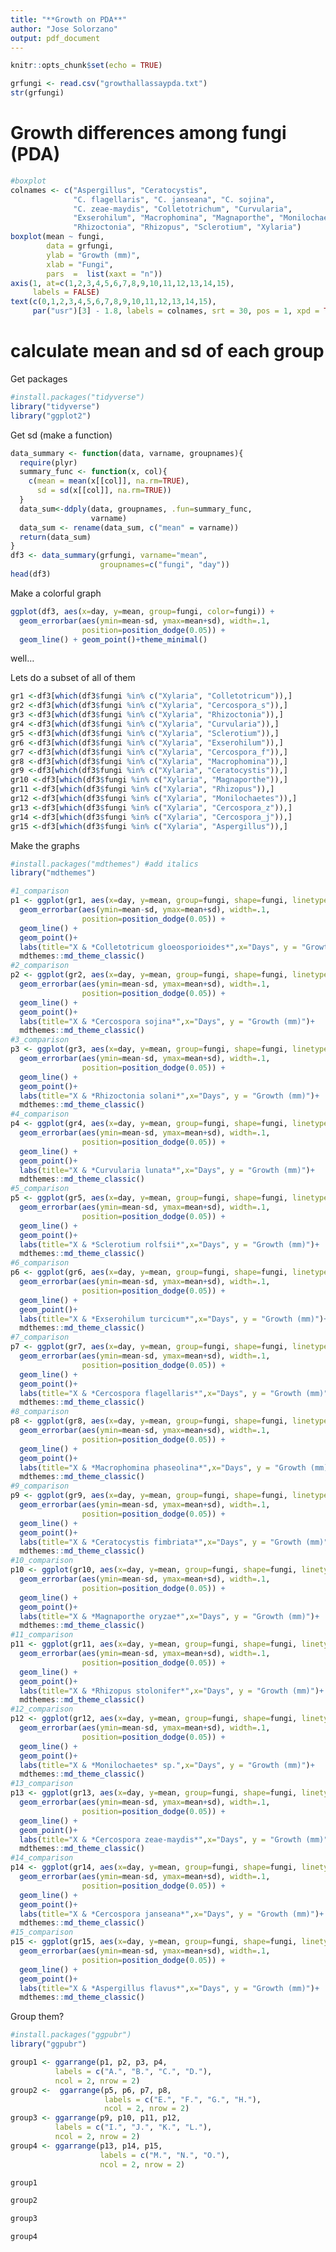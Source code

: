 ```yaml
---
title: "**Growth on PDA**"
author: "Jose Solorzano"
output: pdf_document
---
```


```r
knitr::opts_chunk$set(echo = TRUE)
```

```r
grfungi <- read.csv("growthallassaypda.txt")
str(grfungi)
```

# Growth differences among fungi (PDA)
```r

#boxplot
colnames <- c("Aspergillus", "Ceratocystis", 
              "C. flagellaris", "C. janseana", "C. sojina",
              "C. zeae-maydis", "Colletotrichum", "Curvularia",
              "Exserohilum", "Macrophomina", "Magnaporthe", "Monilochaetes",
              "Rhizoctonia", "Rhizopus", "Sclerotium", "Xylaria")
boxplot(mean ~ fungi, 
        data = grfungi,
        ylab = "Growth (mm)",
        xlab = "Fungi",
        pars  =  list(xaxt = "n"))
axis(1, at=c(1,2,3,4,5,6,7,8,9,10,11,12,13,14,15), 
     labels = FALSE)
text(c(0,1,2,3,4,5,6,7,8,9,10,11,12,13,14,15), 
     par("usr")[3] - 1.8, labels = colnames, srt = 30, pos = 1, xpd = TRUE,  adj = 0.965,)
```

# calculate mean and sd of each group

Get packages 
```r
#install.packages("tidyverse")
library("tidyverse")
library("ggplot2")
```
Get sd (make a function)
```r
data_summary <- function(data, varname, groupnames){
  require(plyr)
  summary_func <- function(x, col){
    c(mean = mean(x[[col]], na.rm=TRUE),
      sd = sd(x[[col]], na.rm=TRUE))
  }
  data_sum<-ddply(data, groupnames, .fun=summary_func,
                  varname)
  data_sum <- rename(data_sum, c("mean" = varname))
  return(data_sum)
}
df3 <- data_summary(grfungi, varname="mean", 
                    groupnames=c("fungi", "day"))
head(df3)
```

Make a colorful graph
```r
ggplot(df3, aes(x=day, y=mean, group=fungi, color=fungi)) + 
  geom_errorbar(aes(ymin=mean-sd, ymax=mean+sd), width=.1, 
                position=position_dodge(0.05)) +
  geom_line() + geom_point()+theme_minimal()
```
well...
\newpage

Lets do a subset of all of them
```r
gr1 <-df3[which(df3$fungi %in% c("Xylaria", "Colletotricum")),]
gr2 <-df3[which(df3$fungi %in% c("Xylaria", "Cercospora_s")),]
gr3 <-df3[which(df3$fungi %in% c("Xylaria", "Rhizoctonia")),]
gr4 <-df3[which(df3$fungi %in% c("Xylaria", "Curvularia")),]
gr5 <-df3[which(df3$fungi %in% c("Xylaria", "Sclerotium")),]
gr6 <-df3[which(df3$fungi %in% c("Xylaria", "Exserohilum")),]
gr7 <-df3[which(df3$fungi %in% c("Xylaria", "Cercospora_f")),]
gr8 <-df3[which(df3$fungi %in% c("Xylaria", "Macrophomina")),]
gr9 <-df3[which(df3$fungi %in% c("Xylaria", "Ceratocystis")),]
gr10 <-df3[which(df3$fungi %in% c("Xylaria", "Magnaporthe")),]
gr11 <-df3[which(df3$fungi %in% c("Xylaria", "Rhizopus")),]
gr12 <-df3[which(df3$fungi %in% c("Xylaria", "Monilochaetes")),]
gr13 <-df3[which(df3$fungi %in% c("Xylaria", "Cercospora_z")),]
gr14 <-df3[which(df3$fungi %in% c("Xylaria", "Cercospora_j")),]
gr15 <-df3[which(df3$fungi %in% c("Xylaria", "Aspergillus")),]
```


Make the graphs
```r
#install.packages("mdthemes") #add italics
library("mdthemes")
```

```r
#1_comparison
p1 <- ggplot(gr1, aes(x=day, y=mean, group=fungi, shape=fungi, linetype=fungi)) + 
  geom_errorbar(aes(ymin=mean-sd, ymax=mean+sd), width=.1, 
                position=position_dodge(0.05)) +
  geom_line() +
  geom_point()+
  labs(title="X & *Colletotricum gloeosporioides*",x="Days", y = "Growth (mm)")+
  mdthemes::md_theme_classic()
#2_comparison
p2 <- ggplot(gr2, aes(x=day, y=mean, group=fungi, shape=fungi, linetype=fungi)) + 
  geom_errorbar(aes(ymin=mean-sd, ymax=mean+sd), width=.1, 
                position=position_dodge(0.05)) +
  geom_line() +
  geom_point()+
  labs(title="X & *Cercospora sojina*",x="Days", y = "Growth (mm)")+
  mdthemes::md_theme_classic()
#3_comparison
p3 <- ggplot(gr3, aes(x=day, y=mean, group=fungi, shape=fungi, linetype=fungi)) + 
  geom_errorbar(aes(ymin=mean-sd, ymax=mean+sd), width=.1, 
                position=position_dodge(0.05)) +
  geom_line() +
  geom_point()+
  labs(title="X & *Rhizoctonia solani*",x="Days", y = "Growth (mm)")+
  mdthemes::md_theme_classic()
#4_comparison
p4 <- ggplot(gr4, aes(x=day, y=mean, group=fungi, shape=fungi, linetype=fungi)) + 
  geom_errorbar(aes(ymin=mean-sd, ymax=mean+sd), width=.1, 
                position=position_dodge(0.05)) +
  geom_line() +
  geom_point()+
  labs(title="X & *Curvularia lunata*",x="Days", y = "Growth (mm)")+
  mdthemes::md_theme_classic()
#5_comparison
p5 <- ggplot(gr5, aes(x=day, y=mean, group=fungi, shape=fungi, linetype=fungi)) + 
  geom_errorbar(aes(ymin=mean-sd, ymax=mean+sd), width=.1, 
                position=position_dodge(0.05)) +
  geom_line() +
  geom_point()+
  labs(title="X & *Sclerotium rolfsii*",x="Days", y = "Growth (mm)")+
  mdthemes::md_theme_classic()
#6_comparison
p6 <- ggplot(gr6, aes(x=day, y=mean, group=fungi, shape=fungi, linetype=fungi)) + 
  geom_errorbar(aes(ymin=mean-sd, ymax=mean+sd), width=.1, 
                position=position_dodge(0.05)) +
  geom_line() +
  geom_point()+
  labs(title="X & *Exserohilum turcicum*",x="Days", y = "Growth (mm)")+
  mdthemes::md_theme_classic()
#7_comparison
p7 <- ggplot(gr7, aes(x=day, y=mean, group=fungi, shape=fungi, linetype=fungi)) + 
  geom_errorbar(aes(ymin=mean-sd, ymax=mean+sd), width=.1, 
                position=position_dodge(0.05)) +
  geom_line() +
  geom_point()+
  labs(title="X & *Cercospora flagellaris*",x="Days", y = "Growth (mm)")+
  mdthemes::md_theme_classic()
#8_comparison
p8 <- ggplot(gr8, aes(x=day, y=mean, group=fungi, shape=fungi, linetype=fungi)) + 
  geom_errorbar(aes(ymin=mean-sd, ymax=mean+sd), width=.1, 
                position=position_dodge(0.05)) +
  geom_line() +
  geom_point()+
  labs(title="X & *Macrophomina phaseolina*",x="Days", y = "Growth (mm)")+
  mdthemes::md_theme_classic()
#9_comparison
p9 <- ggplot(gr9, aes(x=day, y=mean, group=fungi, shape=fungi, linetype=fungi)) + 
  geom_errorbar(aes(ymin=mean-sd, ymax=mean+sd), width=.1, 
                position=position_dodge(0.05)) +
  geom_line() +
  geom_point()+
  labs(title="X & *Ceratocystis fimbriata*",x="Days", y = "Growth (mm)")+
  mdthemes::md_theme_classic()
#10_comparison
p10 <- ggplot(gr10, aes(x=day, y=mean, group=fungi, shape=fungi, linetype=fungi)) + 
  geom_errorbar(aes(ymin=mean-sd, ymax=mean+sd), width=.1, 
                position=position_dodge(0.05)) +
  geom_line() +
  geom_point()+
  labs(title="X & *Magnaporthe oryzae*",x="Days", y = "Growth (mm)")+
  mdthemes::md_theme_classic()
#11_comparison
p11 <- ggplot(gr11, aes(x=day, y=mean, group=fungi, shape=fungi, linetype=fungi)) + 
  geom_errorbar(aes(ymin=mean-sd, ymax=mean+sd), width=.1, 
                position=position_dodge(0.05)) +
  geom_line() +
  geom_point()+
  labs(title="X & *Rhizopus stolonifer*",x="Days", y = "Growth (mm)")+
  mdthemes::md_theme_classic()
#12_comparison
p12 <- ggplot(gr12, aes(x=day, y=mean, group=fungi, shape=fungi, linetype=fungi)) + 
  geom_errorbar(aes(ymin=mean-sd, ymax=mean+sd), width=.1, 
                position=position_dodge(0.05)) +
  geom_line() +
  geom_point()+
  labs(title="X & *Monilochaetes* sp.",x="Days", y = "Growth (mm)")+
  mdthemes::md_theme_classic()
#13_comparison
p13 <- ggplot(gr13, aes(x=day, y=mean, group=fungi, shape=fungi, linetype=fungi)) + 
  geom_errorbar(aes(ymin=mean-sd, ymax=mean+sd), width=.1, 
                position=position_dodge(0.05)) +
  geom_line() +
  geom_point()+
  labs(title="X & *Cercospora zeae-maydis*",x="Days", y = "Growth (mm)")+
  mdthemes::md_theme_classic()
#14_comparison
p14 <- ggplot(gr14, aes(x=day, y=mean, group=fungi, shape=fungi, linetype=fungi)) + 
  geom_errorbar(aes(ymin=mean-sd, ymax=mean+sd), width=.1, 
                position=position_dodge(0.05)) +
  geom_line() +
  geom_point()+
  labs(title="X & *Cercospora janseana*",x="Days", y = "Growth (mm)")+
  mdthemes::md_theme_classic()
#15_comparison
p15 <- ggplot(gr15, aes(x=day, y=mean, group=fungi, shape=fungi, linetype=fungi)) + 
  geom_errorbar(aes(ymin=mean-sd, ymax=mean+sd), width=.1, 
                position=position_dodge(0.05)) +
  geom_line() +
  geom_point()+
  labs(title="X & *Aspergillus flavus*",x="Days", y = "Growth (mm)")+
  mdthemes::md_theme_classic()
```
\newpage

Group them?
```r
#install.packages("ggpubr")
library("ggpubr")
```

```r
group1 <- ggarrange(p1, p2, p3, p4, 
          labels = c("A.", "B.", "C.", "D."),
          ncol = 2, nrow = 2)
group2 <-  ggarrange(p5, p6, p7, p8, 
                     labels = c("E.", "F.", "G.", "H."),
                     ncol = 2, nrow = 2)
group3 <- ggarrange(p9, p10, p11, p12, 
          labels = c("I.", "J.", "K.", "L."),
          ncol = 2, nrow = 2)
group4 <- ggarrange(p13, p14, p15, 
                    labels = c("M.", "N.", "O."),
                    ncol = 2, nrow = 2)
```
\newpage
```r
group1
```
\newpage
```r
group2
```
\newpage
```r
group3
```
\newpage
```r
group4
```